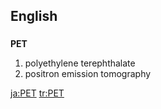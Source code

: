 {{see|pet}}

==English==
==={{acronym}}===
'''PET'''

#polyethylene terephthalate
#positron emission tomography

[[ja:PET]]
[[tr:PET]]